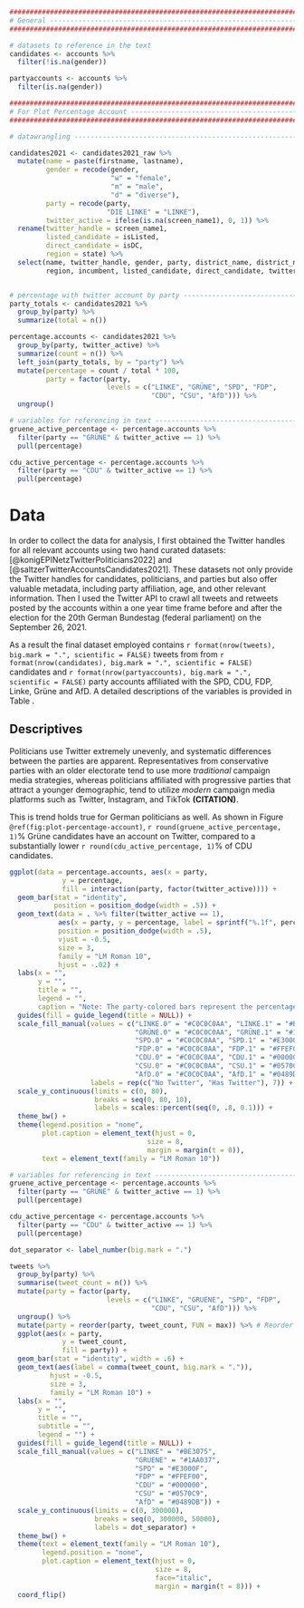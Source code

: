 \newpage

```r
################################################################################
# General ----------------------------------------------------------------------
################################################################################

# datasets to reference in the text
candidates <- accounts %>%
  filter(!is.na(gender))

partyaccounts <- accounts %>%
  filter(is.na(gender))

################################################################################
# For Plot Percentage Account --------------------------------------------------
################################################################################

# datawrangling ----------------------------------------------------------------

candidates2021 <- candidates2021_raw %>%
  mutate(name = paste(firstname, lastname),
         gender = recode(gender,
                         "w" = "female",
                         "m" = "male",
                         "d" = "diverse"),
         party = recode(party,
                        "DIE LINKE" = "LINKE"),
         twitter_active = ifelse(is.na(screen_name1), 0, 1)) %>%
  rename(twitter_handle = screen_name1,
         listed_candidate = isListed,
         direct_candidate = isDC,
         region = state) %>%
  select(name, twitter_handle, gender, party, district_name, district_number,
         region, incumbent, listed_candidate, direct_candidate, twitter_active)


# percentage with twitter account by party -------------------------------------
party_totals <- candidates2021 %>%
  group_by(party) %>%
  summarize(total = n())

percentage.accounts <- candidates2021 %>%
  group_by(party, twitter_active) %>%
  summarize(count = n()) %>%
  left_join(party_totals, by = "party") %>%
  mutate(percentage = count / total * 100,
         party = factor(party,
                        levels = c("LINKE", "GRÜNE", "SPD", "FDP",
                                   "CDU", "CSU", "AfD"))) %>%
  ungroup()

# variables for referencing in text --------------------------------------------
gruene_active_percentage <- percentage.accounts %>%
  filter(party == "GRÜNE" & twitter_active == 1) %>%
  pull(percentage)

cdu_active_percentage <- percentage.accounts %>%
  filter(party == "CDU" & twitter_active == 1) %>%
  pull(percentage)
```

# Data

In order to collect the data for analysis, I first obtained the Twitter handles for all relevant accounts using two hand curated datasets: [@konigEPINetzTwitterPoliticians2022] and [@saltzerTwitterAccountsCandidates2021]. These datasets not only provide the Twitter handles for candidates, politicians, and parties but also offer valuable metadata, including party affiliation, age, and other relevant information. Then I used the Twitter API to crawl all tweets and retweets posted by the accounts within a one year time frame before and after the election for the 20th German Bundestag (federal parliament) on the September 26, 2021.

As a result the final dataset employed contains `r format(nrow(tweets), big.mark = ".", scientific = FALSE)` tweets from from `r format(nrow(candidates), big.mark = ".", scientific = FALSE)` candidates and `r format(nrow(partyaccounts), big.mark = ".", scientific = FALSE)` party accounts affiliated with the SPD, CDU, FDP, Linke, Grüne and AfD. A detailed descriptions of the variables is provided in Table \ref{tab:apptable}.

## Descriptives

Politicians use Twitter extremely unevenly, and systematic differences between the parties are apparent. Representatives from conservative parties with an older electorate tend to use more *traditional* campaign media strategies, whereas politicians affiliated with progressive parties that attract a younger demographic, tend to utilize *modern* campaign media platforms such as Twitter, Instagram, and TikTok **(CITATION)**.

This is trend holds true for German politicians as well. As shown in Figure `@ref(fig:plot-percentage-account)`, `r round(gruene_active_percentage, 1)`% Grüne candidates have an account on Twitter, compared to a substantially lower `r round(cdu_active_percentage, 1)`% of CDU candidates.

```r
ggplot(data = percentage.accounts, aes(x = party,
             y = percentage,
             fill = interaction(party, factor(twitter_active)))) +
  geom_bar(stat = "identity",
           position = position_dodge(width = .5)) +
  geom_text(data = . %>% filter(twitter_active == 1),
            aes(x = party, y = percentage, label = sprintf("%.1f", percentage)),
            position = position_dodge(width = .5),
            vjust = -0.5,
            size = 3,
            family = "LM Roman 10",
            hjust = -.02) +
  labs(x = "",
       y = "",
       title = "",
       legend = "",
       caption = "Note: The party-colored bars represent the percentage of candidates with a Twitter account, while the grey bars\nindicate the percentage without one.") +
  guides(fill = guide_legend(title = NULL)) +
  scale_fill_manual(values = c("LINKE.0" = "#C0C0C0AA", "LINKE.1" = "#BE3075",
                               "GRÜNE.0" = "#C0C0C0AA", "GRÜNE.1" = "#1AA037",
                               "SPD.0" = "#C0C0C0AA", "SPD.1" = "#E3000F",
                               "FDP.0" = "#C0C0C0AA", "FDP.1" = "#FFEF00",
                               "CDU.0" = "#C0C0C0AA", "CDU.1" = "#000000",
                               "CSU.0" = "#C0C0C0AA", "CSU.1" = "#0570C9",
                               "AfD.0" = "#C0C0C0AA", "AfD.1" = "#0489DB"),
                    labels = rep(c("No Twitter", "Has Twitter"), 7)) +
  scale_y_continuous(limits = c(0, 80),
                     breaks = seq(0, 80, 10),
                     labels = scales::percent(seq(0, .8, 0.1))) +
  theme_bw() +
  theme(legend.position = "none",
        plot.caption = element_text(hjust = 0,
                                  size = 8,
                                  margin = margin(t = 0)),
        text = element_text(family = "LM Roman 10"))

# variables for referencing in text --------------------------------------------
gruene_active_percentage <- percentage.accounts %>%
  filter(party == "GRÜNE" & twitter_active == 1) %>%
  pull(percentage)

cdu_active_percentage <- percentage.accounts %>%
  filter(party == "CDU" & twitter_active == 1) %>%
  pull(percentage)
```



```r
dot_separator <- label_number(big.mark = ".")

tweets %>%
  group_by(party) %>%
  summarise(tweet_count = n()) %>%
  mutate(party = factor(party,
                        levels = c("LINKE", "GRUENE", "SPD", "FDP",
                                   "CDU", "CSU", "AfD"))) %>%
  ungroup() %>%
  mutate(party = reorder(party, tweet_count, FUN = max)) %>% # Reorder the factor levels
  ggplot(aes(x = party,
             y = tweet_count,
             fill = party)) +
  geom_bar(stat = "identity", width = .6) +
  geom_text(aes(label = comma(tweet_count, big.mark = ".")),
          hjust = -0.5,
          size = 3,
          family = "LM Roman 10") +
  labs(x = "",
       y = "",
       title = "",
       subtitle = "",
       legend = "") +
  guides(fill = guide_legend(title = NULL)) +
  scale_fill_manual(values = c("LINKE" = "#BE3075",
                               "GRUENE" = "#1AA037",
                               "SPD" = "#E3000F",
                               "FDP" = "#FFEF00",
                               "CDU" = "#000000",
                               "CSU" = "#0570C9",
                               "AfD" = "#0489DB")) +
  scale_y_continuous(limits = c(0, 300000),
                     breaks = seq(0, 300000, 50000),
                     labels = dot_separator) +
  theme_bw() +
  theme(text = element_text(family = "LM Roman 10"),
        legend.position = "none",
        plot.caption = element_text(hjust = 0,
                                    size = 8,
                                    face="italic",
                                    margin = margin(t = 8))) +
  coord_flip()
```

